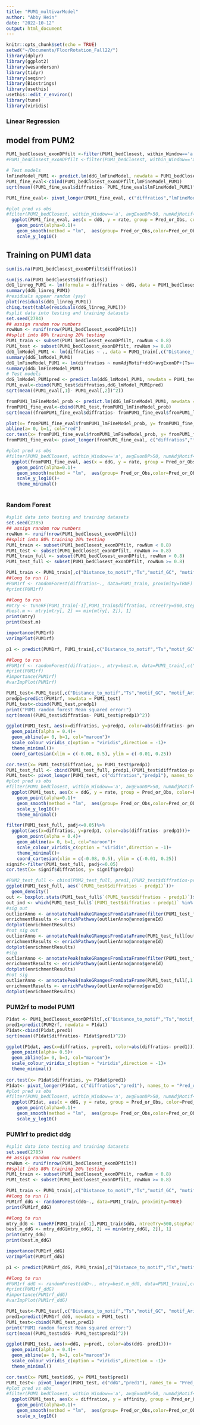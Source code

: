 ```yaml
---
title: "PUM1_multivarModel"
author: "Abby Hein"
date: "2022-10-12"
output: html_document
---
```


```r
knitr::opts_chunk$set(echo = TRUE)
setwd("~/Documents/FloorRotation_Fall22/")
library(dplyr)
library(ggplot2)
library(wesanderson)
library(tidyr)
library(seqinr)
library(Biostrings)
library(usethis) 
usethis::edit_r_environ()
library(tune)
library(viridis)
```

### Linear Regression
## model from PUM2
```r
PUM1_bedClosest_exonDPfilt <-filter(PUM1_bedClosest, within_Window=='a', avgExonDP>50)
#PUM1_bedClosest_exonDPfilt <-filter(PUM1_bedClosest, within_Window=='a', padj<0.05)

# Test models
lmFineModel_PUM1 <- predict.lm(ddG_lmFineModel, newdata = PUM1_bedClosest_exonDPfilt)
PUM1_fine_eval<-cbind(PUM1_bedClosest_exonDPfilt,lmFineModel_PUM1)
sqrt(mean((PUM1_fine_eval$diffratios- PUM1_fine_eval$lmFineModel_PUM1)^2))

PUM1_fine_eval<- pivot_longer(PUM1_fine_eval, c("diffratios","lmFineModel_PUM1"), names_to = "Pred_or_Obs", values_to = "rate")

#plot pred vs obs
#filter(PUM2_bedClosest, within_Window=='a', avgExonDP>50, numAdjMotif<=0, ss_ddG<10) %>% 
  ggplot(PUM1_fine_eval, aes(x = ddG, y = rate, group = Pred_or_Obs, color=Pred_or_Obs))+
    geom_point(alpha=0.1)+
    geom_smooth(method = "lm",  aes(group= Pred_or_Obs,color=Pred_or_Obs))+
    scale_y_log10()
```

## Training on PUM1 data
```r
sum(is.na(PUM1_bedClosest_exonDPfilt$diffratios))

sum(is.na(PUM1_bedClosest$diffratios))
ddG_linreg_PUM1 <- lm(formula = diffratios ~ ddG, data = PUM1_bedClosest_exonDPfilt)
summary(ddG_linreg_PUM1)
#residuals appear random (yay)
plot(residuals(ddG_linreg_PUM1))
chisq.test(table(residuals(ddG_linreg_PUM1)))
#split data into testing and training datasets
set.seed(2784)
## assign random row numbers
rowNum <- runif(nrow(PUM1_bedClosest_exonDPfilt))
##split into 80% training 20% testing
PUM1_train <- subset(PUM1_bedClosest_exonDPfilt, rowNum < 0.8)
PUM1_test <- subset(PUM1_bedClosest_exonDPfilt, rowNum >= 0.8)
ddG_lmModel_PUM1 <- lm(diffratios ~ ., data = PUM1_train[,c("Distance_to_motif","Ts","motif_GC", "motif_Arichness","deam_GC", "deam_Arichness","ddG","ss_ddG","numAdjMotif","diffratios","avgExonDP")])
summary(ddG_lmModel_PUM1)
ddG_lmFineModel_PUM1 <- lm(diffratios ~ numAdjMotif+ddG+avgExonDP+(Ts=="C")+(Ts=="G")+motif_GC, data = PUM1_train[,c("Distance_to_motif","Ts","motif_GC", "motif_Arichness","deam_GC", "deam_Arichness","ddG","ss_ddG","numAdjMotif","diffratios","avgExonDP")])
summary(ddG_lmFineModel_PUM1)
# Test models
ddG_lmModel_PUM1pred <- predict.lm(ddG_lmModel_PUM1, newdata = PUM1_test)
PUM1_eval<-cbind(PUM1_test$diffratios,ddG_lmModel_PUM1pred)
sqrt(mean((PUM1_eval[,1]- PUM1_eval[,2])^2))

fromPUM1_lmFineModel_prob <- predict.lm(ddG_lmFineModel_PUM1, newdata = PUM1_test)
fromPUM1_fine_eval<-cbind(PUM1_test,fromPUM1_lmFineModel_prob)
sqrt(mean((fromPUM1_fine_eval$diffratios- fromPUM1_fine_eval$fromPUM1_lmFineModel_prob)^2))

plot(x= fromPUM1_fine_eval$fromPUM1_lmFineModel_prob, y= fromPUM1_fine_eval$diffratios)
abline(a= 0, b=1, col="red")
cor.test(x= fromPUM1_fine_eval$fromPUM1_lmFineModel_prob, y= fromPUM1_fine_eval$diffratios)
fromPUM1_fine_eval<- pivot_longer(fromPUM1_fine_eval, c("diffratios","fromPUM1_lmFineModel_prob"), names_to = "Pred_or_Obs", values_to = "rate")

#plot pred vs obs
#filter(PUM2_bedClosest, within_Window=='a', avgExonDP>50, numAdjMotif<=0, ss_ddG<10) %>% 
  ggplot(fromPUM1_fine_eval, aes(x = ddG, y = rate, group = Pred_or_Obs, color=Pred_or_Obs))+
    geom_point(alpha=0.1)+
    geom_smooth(method = "lm",  aes(group= Pred_or_Obs,color=Pred_or_Obs))+
    scale_y_log10()+
    theme_minimal()
  

```

### Random Forest 
```r
#split data into testing and training datasets
set.seed(2785)
## assign random row numbers
rowNum <- runif(nrow(PUM1_bedClosest_exonDPfilt))
##split into 80% training 20% testing
PUM1_train <- subset(PUM1_bedClosest_exonDPfilt, rowNum < 0.8)
PUM1_test <- subset(PUM1_bedClosest_exonDPfilt, rowNum >= 0.8)
PUM1_train_full <- subset(PUM1_bedClosest_exonDPfilt, rowNum < 0.8)
PUM1_test_full <- subset(PUM1_bedClosest_exonDPfilt, rowNum >= 0.8)

PUM1_train <- PUM1_train[,c("Distance_to_motif","Ts","motif_GC", "motif_Arichness","deam_GC", "deam_Arichness","ddG","ss_ddG","numAdjMotif","diffratios","avgExonDP")]
##long to run ()
#PUM1rf <- randomForest(diffratios~., data=PUM1_train, proximity=TRUE)
#print(PUM1rf)

##long to run
#mtry <- tuneRF(PUM1_train[-1],PUM1_train$diffratios, ntreeTry=500,stepFactor=1.5,improve=0.01, trace=TRUE, plot=TRUE)
#best.m <- mtry[mtry[, 2] == min(mtry[, 2]), 1]
print(mtry)
print(best.m)

importance(PUM1rf)
varImpPlot(PUM1rf)

p1 <- predict(PUM1rf, PUM1_train[,c("Distance_to_motif","Ts","motif_GC", "motif_Arichness","deam_GC", "deam_Arichness","ddG","ss_ddG","numAdjMotif","diffratios","avgExonDP")])

##long to run
#PUM1rf <- randomForest(diffratios~., mtry=best.m, data=PUM1_train[,c("Distance_to_motif","Ts","motif_GC", "motif_Arichness","deam_GC", "deam_Arichness","ddG","ss_ddG","numAdjMotif","diffratios","avgExonDP")], proximity=TRUE)
#print(PUM1rf)
#importance(PUM1rf)
#varImpPlot(PUM1rf)

PUM1_test<-PUM1_test[,c("Distance_to_motif","Ts","motif_GC", "motif_Arichness","deam_GC", "deam_Arichness","ddG","ss_ddG","numAdjMotif","diffratios","avgExonDP")]
predp1=predict(PUM1rf, newdata = PUM1_test)
PUM1_test<-cbind(PUM1_test,predp1)
print("PUM1 random forest Mean squared error:")
sqrt(mean((PUM1_test$diffratios- PUM1_test$predp1)^2))

ggplot(PUM1_test, aes(x=diffratios, y=predp1, color=abs(diffratios- predp1)))+
  geom_point(alpha = 0.4)+
  geom_abline(a= 0, b=1, col="maroon")+
  scale_colour_viridis_c(option = "viridis",direction = -1)+
  theme_minimal()+
  coord_cartesian(xlim = c(-0.08, 0.5), ylim = c(-0.01, 0.25))

cor.test(x= PUM1_test$diffratios, y= PUM1_test$predp1)
PUM1_test_full <- cbind(PUM1_test_full, predp1,(PUM1_test$diffratios-predp1))
PUM1_test<- pivot_longer(PUM1_test, c("diffratios","predp1"), names_to = "Pred_or_Obs", values_to = "rate")
#plot pred vs obs
#filter(PUM1_bedClosest, within_Window=='a', avgExonDP>50, numAdjMotif<=0, ss_ddG<10) %>% 
  ggplot(PUM1_test, aes(x = ddG, y = rate, group = Pred_or_Obs, color=Pred_or_Obs))+
    geom_point(alpha=0.1)+
    geom_smooth(method = "lm",  aes(group= Pred_or_Obs,color=Pred_or_Obs))+
    scale_y_log10()+
    theme_minimal()
```

```r
filter(PUM1_test_full, padj<=0.05)%>%
  ggplot(aes(x=diffratios, y=predp1, color=abs(diffratios- predp1)))+
    geom_point(alpha = 0.4)+
    geom_abline(a= 0, b=1, col="maroon")+
    scale_colour_viridis_c(option = "viridis",direction = -1)+
    theme_minimal()+
    coord_cartesian(xlim = c(-0.08, 0.5), ylim = c(-0.01, 0.25))
signif<-filter(PUM1_test_full, padj<=0.05)
cor.test(x= signif$diffratios, y= signif$predp1)
```

```r
#PUM2_test_full <- cbind(PUM2_test_full, pred1,(PUM2_test$diffratios-pred1))
ggplot(PUM1_test_full, aes(`(PUM1_test$diffratios - predp1)`))+
  geom_density()
out <- boxplot.stats(PUM1_test_full$`(PUM1_test$diffratios - predp1)`)$out
out_ind <- which(PUM1_test_full$`(PUM1_test$diffratios - predp1)` %in% c(out))
#sig out
outlierAnno <- annotatePeak(makeGRangesFromDataFrame(filter(PUM1_test_full[out_ind,], padj<=0.05)[,1:6]), TxDb=TxDb.Hsapiens.UCSC.hg38.knownGene)
enrichmentResults <- enrichPathway(outlierAnno@anno$geneId)
dotplot(enrichmentResults)
#not sig out
outlierAnno <- annotatePeak(makeGRangesFromDataFrame(PUM1_test_full[out_ind,1:6]), TxDb=TxDb.Hsapiens.UCSC.hg38.knownGene)
enrichmentResults <- enrichPathway(outlierAnno@anno$geneId)
dotplot(enrichmentResults)
#sig
outlierAnno <- annotatePeak(makeGRangesFromDataFrame(filter(PUM1_test_full, padj<=0.05)[,1:6]), TxDb=TxDb.Hsapiens.UCSC.hg38.knownGene)
enrichmentResults <- enrichPathway(outlierAnno@anno$geneId)
dotplot(enrichmentResults)
#not sig
outlierAnno <- annotatePeak(makeGRangesFromDataFrame(PUM1_test_full[,1:6]), TxDb=TxDb.Hsapiens.UCSC.hg38.knownGene)
enrichmentResults <- enrichPathway(outlierAnno@anno$geneId)
dotplot(enrichmentResults)
```

### PUM2rf to model PUM1
```r
P1dat <- PUM1_bedClosest_exonDPfilt[,c("Distance_to_motif","Ts","motif_GC", "motif_Arichness","deam_GC", "deam_Arichness","ddG","ss_ddG","numAdjMotif","diffratios","avgExonDP")]
pred1=predict(PUM2rf, newdata = P1dat)
P1dat<-cbind(P1dat,pred1)
sqrt(mean((P1dat$diffratios- P1dat$pred1)^2))

ggplot(P1dat, aes(x=diffratios, y=pred1, color=abs(diffratios- pred1)))+
  geom_point(alpha= 0.5)+
  geom_abline(a= 0, b=1, col="maroon")+
  scale_colour_viridis_c(option = "viridis",direction = -1)+
  theme_minimal()
  
cor.test(x= P1dat$diffratios, y= P1dat$pred1)
P1dat<- pivot_longer(P1dat, c("diffratios","pred1"), names_to = "Pred_or_Obs", values_to = "rate")
#plot pred vs obs
#filter(PUM1_bedClosest, within_Window=='a', avgExonDP>50, numAdjMotif<=0, ss_ddG<10) %>% 
  ggplot(P1dat, aes(x = ddG, y = rate, group = Pred_or_Obs, color=Pred_or_Obs))+
    geom_point(alpha=0.1)+
    geom_smooth(method = "lm",  aes(group= Pred_or_Obs,color=Pred_or_Obs))+
    scale_y_log10()
```

### PUM1rf to predict ddg
```r
#split data into testing and training datasets
set.seed(2785)
## assign random row numbers
rowNum <- runif(nrow(PUM1_bedClosest_exonDPfilt))
##split into 80% training 20% testing
PUM1_train <- subset(PUM1_bedClosest_exonDPfilt, rowNum < 0.8)
PUM1_test <- subset(PUM1_bedClosest_exonDPfilt, rowNum >= 0.8)

PUM1_train <- PUM1_train[,c("Distance_to_motif","Ts","motif_GC", "motif_Arichness","deam_GC", "deam_Arichness","ddG","ss_ddG","numAdjMotif","diffratios","avgExonDP")]
##long to run ()
PUM1rf_ddG <- randomForest(ddG~., data=PUM1_train, proximity=TRUE)
print(PUM1rf_ddG)

##long to run
mtry_ddG <- tuneRF(PUM1_train[-1],PUM1_train$ddG, ntreeTry=500,stepFactor=1.5,improve=0.01, trace=TRUE, plot=TRUE)
best.m_ddG <- mtry_ddG[mtry_ddG[, 2] == min(mtry_ddG[, 2]), 1]
print(mtry_ddG)
print(best.m_ddG)

importance(PUM1rf_ddG)
varImpPlot(PUM1rf_ddG)

p1 <- predict(PUM1rf_ddG, PUM1_train[,c("Distance_to_motif","Ts","motif_GC", "motif_Arichness","deam_GC", "deam_Arichness","ddG","ss_ddG","numAdjMotif","diffratios","avgExonDP")])

##long to run
#PUM1rf_ddG <- randomForest(ddD~., mtry=best.m_ddG, data=PUM1_train[,c("Distance_to_motif","Ts","ddG","ss_ddG","numAdjMotif","diffratios","avgExonDP")], proximity=TRUE)
#print(PUM1rf_ddG)
#importance(PUM1rf_ddG)
#varImpPlot(PUM1rf_ddG)

PUM1_test<-PUM1_test[,c("Distance_to_motif","Ts","motif_GC", "motif_Arichness","deam_GC", "deam_Arichness","ddG","ss_ddG","numAdjMotif","diffratios","avgExonDP")]
pred1=predict(PUM1rf_ddG, newdata = PUM1_test)
PUM1_test<-cbind(PUM1_test,pred1)
print("PUM1 random forest Mean squared error:")
sqrt(mean((PUM1_test$ddG- PUM1_test$pred1)^2))

ggplot(PUM1_test, aes(x=ddG, y=pred1, color=abs(ddG- pred1)))+
  geom_point(alpha = 0.4)+
  geom_abline(a= 0, b=1, col="maroon")+
  scale_colour_viridis_c(option = "viridis",direction = -1)+
  theme_minimal()

cor.test(x= PUM1_test$ddG, y= PUM1_test$pred1)
PUM1_test<- pivot_longer(PUM1_test, c("ddG","pred1"), names_to = "Pred_or_Obs", values_to = "affinity")
#plot pred vs obs
#filter(PUM1_bedClosest, within_Window=='a', avgExonDP>50, numAdjMotif<=0, ss_ddG<10) %>% 
  ggplot(PUM1_test, aes(x = diffratios, y = affinity, group = Pred_or_Obs, color=Pred_or_Obs))+
    geom_point(alpha=0.1)+
    geom_smooth(method = "lm",  aes(group= Pred_or_Obs,color=Pred_or_Obs))+
    scale_x_log10()
```

